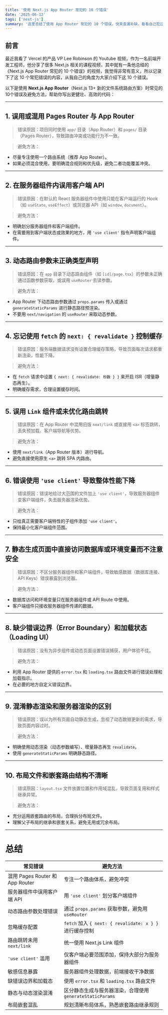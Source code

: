 ```yaml
---
title: '使用 Next.js App Router 常犯的 10 个错误'
date: '2025-06-12'
tags: ['next-js']
summary: '这里总结了使用 App Router 常犯的 10 个错误，快来查漏补缺，看看自己犯过几个错误吧！'
---
```


## 前言

最近我看了 Vercel 的产品 VP Lee Robinson 的 Youtube 视频，作为一名前端开发工程师，他分享了很多 Next.js 相关的课程视频，其中就有一条他总结的《Next.js App Router 常犯的 10 个错误》的视频，我觉得非常有意义，所以记录下了这 10 个常犯错误的内容，从我自己的角度为大家介绍下这 10 个错误。

以下是使用 **Next.js App Router**（Next.js 13+ 新的文件系统路由方案）时常见的10个错误及避免方法，帮助你写出更健壮、高效的代码：

---

## 1. **误用或混用 Pages Router 与 App Router**

> 错误原因：项目同时使用 `app/` 目录（App Router）和 `pages/` 目录（Pages Router），导致路由冲突或功能行为不一致。

> 避免方法：  
- 尽量专注使用一个路由系统（推荐 App Router）。  
- 如果必须混合使用，要明确混合规则和优先级，避免二者功能覆盖冲突。

---

## 2. **在服务器组件内误用客户端 API**

> 错误原因：在默认的 React 服务器组件中使用只能在客户端运行的 Hook（如 `useState`, `useEffect`）或浏览器 API（如 `window`, `document`）。

> 避免方法：  
- 明确划分服务器组件和客户端组件。  
- 在需要用到客户端状态或效果的地方，用 `'use client'` 指令声明客户端组件。

---

## 3. **动态路由参数未正确类型声明**

> 错误原因：在 `app` 目录下动态路由组件（如 `[id]/page.tsx`）的参数未正确通过函数参数获取，或误用 `useRouter` 去读参数。

> 避免方法：  
- App Router 下动态路由参数通过 `props.params` 传入或通过 `generateStaticParams` 进行静态路径预渲染。  
- 不要用 `next/navigation` 的 `useRouter` 来取动态参数。

---

## 4. **忘记使用 `fetch` 的 `next: { revalidate }` 控制缓存**

> 错误原因：服务端数据请求没有设置合理缓存策略，导致页面每次请求都重新渲染，性能下降。

> 避免方法：  
- 在 `fetch` 请求中设置 `{ next: { revalidate: 秒数 } }` 来开启 ISR（增量静态再生）。  
- 明确缓存需求，合理设置缓存时间。

---

## 5. **误用 `Link` 组件或未优化路由跳转**

> 错误原因：在 App Router 中混用旧版 `next/link` 或直接用 `<a>` 标签跳转，丢失预加载、客户端导航等优势。

> 避免方法：  
- 使用 `next/link`（App Router 版本）进行导航。  
- 避免直接使用原生 `<a>` 跳转 SPA 内路由。

---

## 6. **错误使用 `'use client'` 导致整体性能下降**

> 错误原因：错误地给过大范围的文件加上 `'use client'`，导致服务器组件变客户端组件，失去服务器渲染优势。

> 避免方法：  
- 只给真正需要客户端特性的子组件添加 `'use client'`。  
- 保持最小化客户端组件范围。

---

## 7. **静态生成页面中直接访问数据库或环境变量而不注意安全**

> 错误原因：不区分服务器组件和客户端组件，导致敏感数据（数据库连接、API Keys）错误暴露到浏览器。

> 避免方法：  
- 数据库访问和环境变量只在服务器组件或 API Route 中使用。  
- 客户端组件只接收服务器组件传递的数据。

---

## 8. **缺少错误边界（Error Boundary）和加载状态（Loading UI）**

> 错误原因：没有为异步组件或动态页面设置错误捕获，用户体验不佳。

> 避免方法：  
- 利用 App Router 提供的 `error.tsx` 和 `loading.tsx` 路由文件进行错误处理和加载指示。  
- 在必要的地方自定义错误边界。

---

## 9. **混淆静态渲染和服务器渲染的区别**

> 错误原因：误以为所有页面自动静态生成，忽视了动态数据更新的需求，导致页面内容过时。

> 避免方法：  
- 明确使用动态渲染（动态参数编写）、增量静态再生 `revalidate`。  
- 使用 `generateStaticParams` 明确静态路径。

---

## 10. **布局文件和嵌套路由结构不清晰**

> 错误原因：`layout.tsx` 文件放置位置和作用域混乱，导致页面复用和样式继承异常。

> 避免方法：  
- 充分运用嵌套路由的布局，合理拆分布局文件。  
- 理解父子布局的继承和嵌套关系，避免无用或冗余布局。

---

# 总结

| 常见错误                      | 避免方法                                      |
|---------------------------|-------------------------------------------|
| 混用 Pages Router 和 App Router   | 专注一个路由体系，避免冲突                               |
| 服务器组件中误用客户端 API        | 用 `'use client'` 划分客户端组件                            |
| 动态路由参数处理错误            | 通过 `props.params` 获取参数，避免用 `useRouter`             |
| 忽略缓存配置                  | `fetch` 加入 `{ next: { revalidate: x } }` 进行缓存控制      |
| 路由跳转未用 `next/link`       | 统一使用 Next.js Link 组件                              |
| `'use client'` 滥用            | 仅客户端必要范围添加，保持大部分为服务器组件                   |
| 敏感信息暴露                  | 服务器组件处理数据，前端接收干净数据                          |
| 缺错误边界和加载态             | 使用 `error.tsx` 和 `loading.tsx` 路由文件                     |
| 静态与动态渲染混淆             | 区分静态生成与服务器渲染，合理使用 `generateStaticParams`       |
| 布局嵌套混乱                  | 规划清晰布局体系，熟悉嵌套路由继承规则                         |



